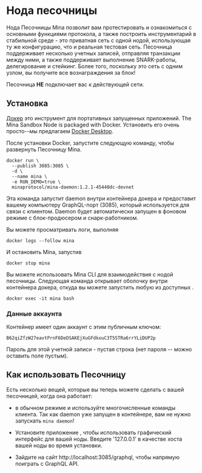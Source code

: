 
# Нода песочницы

Нода Песочницы Mina позволит вам протестировать и ознакомиться с основными функциями протокола, а также построить инструментарий в стабильной среде - это приватная сеть с одной нодой, использующая ту же конфигурацию, что и реальная тестовая сеть. Песочница поддерживает несколько учетных записей, отправляя транзакции между ними, а также поддерживает выполнение SNARK-работы, делегирование и стейкинг. Более того, поскольку это сеть с одним узлом, вы получите все вознаграждения за блок!

<Alert>

Песочница **НЕ** подключает вас к действующей сети.

</Alert>

## Установка

[Докер](https://www.docker.com) это инструмент для портативных запущенных приложений. The Mina Sandbox Node is packaged with Docker. Установить его очень просто--мы предлагаем [Docker Desktop](https://www.docker.com/products/docker-desktop).

После установки Docker, запустите следующую команду, чтобы развернуть Песочницу Mina.

```
docker run \
  --publish 3085:3085 \
  -d \
  --name mina \
  -e RUN_DEMO=true \
  minaprotocol/mina-daemon:1.2.1-45440dc-devnet
```

Эта команда запустит daemon внутри контейнера докера и предоставит вашему компьютеру GraphQL-порт (3085), который используется для связи с клиентом. Daemon будет автоматически запущен в фоновом режиме с блок-продюсером и снарк-работником.

Вы можете просматривать логи, выполняя

```
docker logs --follow mina
```

И остановить Mina, запустив

```
docker stop mina
```

Вы можете использовать Mina CLI для взаимодействия с нодой песочницы. Следующая команда открывает оболочку внутри контейнера докера, откуда вы можете запустить любую из доступных <DocLink copy="команд Mina" url="/using-mina/cli-reference" />.

```
docker exec -it mina bash
```

### Данные аккаунта

Контейнер имеет один аккаунт с этим публичным ключом:

```
B62qiZfzW27eavtPrnF6DeDSAKEjXuGFdkouC3T5STRa6rrYLiDUP2p
```

Пароль для этой учетной записи - пустая строка (нет пароля -- можно оставить поле пустым).

## Как использовать Песочницу

Есть несколько вещей, которые вы теперь можете сделать с вашей песочницей, когда она работает:

- <DocLink copy="Установите Mina" url="/getting-started#installation" /> в обычном
  режиме и используйте многочисленные команды клиента. Так как daemon уже запущен
  в контейнере, вам не нужно запускать `mina daemon`!

- Установите приложение <DocLink copy="GUI Wallet" url="/gui-wallet" />, чтобы использовать графический интерфейс для вашей ноды. Введите '127.0.0.1' в качестве хоста вашей ноды во время установки.

- Зайдите на сайт http://localhost:3085/graphql, чтобы напрямую поиграть с GraphQL API.
